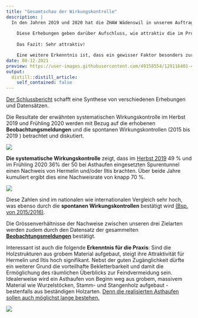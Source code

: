 ```yaml
---
title: "Gesamtschau der Wirkungskontrolle"
description: |
  In den Jahren 2019 und 2020 hat die ZHAW Wädenswil in unserem Auftrag 50 der realisierten Asthaufen und 11 der realisierten Winterquartiere untersucht. 
  
    Diese Erhebungen geben darüber Aufschluss, wie attraktiv die im Projekt umgesetzten Massnahmen für die Zielarten Hermelin, Mauswiesel und Iltis sind.
    
    Das Fazit: Sehr attraktiv!

    Eine weitere Erkenntnis ist, dass ein gewisser Faktor besonders zur Attraktivität eines Asthaufens beiträgt...
date: 08-12-2021
preview: https://user-images.githubusercontent.com/49158554/129116401-4c31ce31-2a54-4d6c-a4e7-0c589f863533.jpg
output:
  distill::distill_article:
    self_contained: false
---
```



<a href="https://forschung.wieselundco.ch/erfolgskontrolle/" target="_blank">Der Schlussbericht</a> schafft eine Synthese von verschiedenen Erhebungen und Datensätzen. 

Die Resultate der erwähnten systematischen Wirkungskontrolle im Herbst 2019 und Frühling 2020 werden mit Bezug auf die erhobenen **Beobachtungsmeldungen** und die spontanen Wirkungskontrollen (2015 bis 2019 ) betrachtet und diskutiert.

![](https://user-images.githubusercontent.com/49158554/128785922-51340572-3d9e-4408-89d7-6089e1de7f19.jpg)

**Die systematische Wirkungskontrolle** zeigt, dass im [Herbst 2019](/wirkungskontrolle/125-wk-etappe1/) 49 % und im Frühling 2020 36% der 50 bei Asthaufen eingesetzten Spurentunnel einen Nachweis von Hermelin und/oder Iltis brachten.
Über beide Jahre kumuliert ergibt dies eine Nachweisrate von knapp 70 %. 

![](https://user-images.githubusercontent.com/49158554/128785895-18027898-6090-4061-a70d-9e40dbaae121.jpg)


Diese Zahlen sind im nationalen wie internationalen Vergleich sehr hoch, was ebenso durch die **spontanen Wirkungskontrollen** bestätigt wird [(Bsp. von 2015/2016)](/wirkungskontrolle/80-massnahmen-sind-nachweislich-attrakti/). 

Die Grössenverhältnisse der Nachweise zwischen unseren drei Zielarten werden zudem durch den Datensatz der gesammelten <a href="http://gis.lsfm.zhaw.ch/portal/apps/webappviewer/index.html?id=ab36b8f1202244b7bdcc860e06be2270" target="_blank">**Beobachtungsmeldungen**</a> bestätigt.

Interessant ist auch die folgende **Erkenntnis für die Praxis**: 
Sind die Holzstrukturen aus grobem Material aufgebaut, steigt ihre Attraktivität für Hermelin und Iltis hoch signifikant. 
Nebst der guten Zugänglichkeit dürfte ein weiterer Grund die vorteilhafte Bekletterbarkeit und damit die Ermöglichung des räumlichen Überblicks zur Feindvermeidung sein. Idealerweise wird ein Asthaufen von Beginn weg aus grobem, massivem Material wie Wurzelstöcken, Stamm- und Stangenholz aufgebaut - bestenfalls aus beständigen Holzarten. [Denn die realisierten Asthaufen sollen auch möglichst lange bestehen.](/projekt-massnahmen/114-hinweise-haufen/)

![](https://user-images.githubusercontent.com/49158554/128786177-a51b02ca-783a-48e5-8778-247ae4291f02.JPG)






